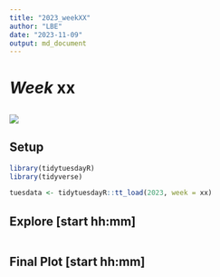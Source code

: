 ```yaml
---
title: "2023_weekXX"
author: "LBE"
date: "2023-11-09"
output: md_document
---
```


# *Week* xx

## ![](https://i1.wp.com/raw.githubusercontent.com/martinctc/blog/master/images/RPROJECT_2000dpi.png?w=578&ssl=1)

## **Setup**

```r
library(tidytuesdayR)
library(tidyverse)

tuesdata <- tidytuesdayR::tt_load(2023, week = xx)

```

## Explore [start hh:mm]

```r

```

## Final Plot [start hh:mm]

```r

```
